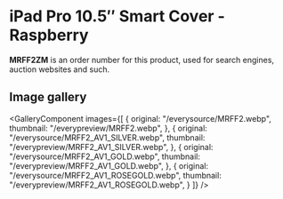 
# iPad Pro 10.5″ Smart Cover - Raspberry

<Callout type='info' emoji='👉🏻'>**MRFF2ZM** is an order number for this product, used for search engines, auction websites and such.</Callout>

## Image gallery

<GalleryComponent
    images={[
      {
        original: "/everysource/MRFF2.webp",
        thumbnail: "/everypreview/MRFF2.webp",
      },
      {
        original: "/everysource/MRFF2_AV1_SILVER.webp",
        thumbnail: "/everypreview/MRFF2_AV1_SILVER.webp",
      },
      {
        original: "/everysource/MRFF2_AV1_GOLD.webp",
        thumbnail: "/everypreview/MRFF2_AV1_GOLD.webp",
      },
      {
        original: "/everysource/MRFF2_AV1_ROSEGOLD.webp",
        thumbnail: "/everypreview/MRFF2_AV1_ROSEGOLD.webp",
      }
    ]}
  />
